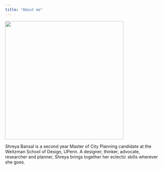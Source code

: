 ```yaml
---
title: "About me"
---
```


<!-- Use a grid -->
::: {.grid}

<!-- Left column has a width of 4/12 and shows a picture of me -->
::: {.g-col-4}
![](images/Shreya_headshot.jpg){width=4in}
:::

<!-- Text gets a column with width 8/12 -->
::: {.g-col-8}

Shreya Bansal is a second year Master of City Planning candidate at the Weitzman School of Design, UPenn. A designer, thinker, advocate, researcher and planner, Shreya brings together her eclectic skills wherever she goes. 

::: 

:::




